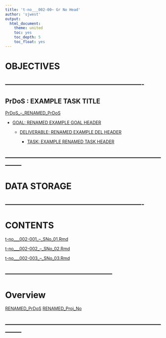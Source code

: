 ```yaml
---
title: 't-no___002-00~ Gr No Head'
author: 'sjwest'
output:
  html_document:
    theme: united
    toc: yes
    toc_depth: 5
    toc_float: yes
---
```




# OBJECTIVES



----------------------------------------------------------------
----------------------------------------------------------------



## PrDoS : EXAMPLE TASK TITLE


[PrDoS_--_RENAMED_PrDoS](../../PrDoS_--_RENAMED_PrDoS.Rmd)


* [GOAL: RENAMED EXAMPLE GOAL HEADER](../../PrDoS_--_RENAMED_PrDoS.Rmd#goal-renamed-example-goal-header)

    + [DELIVERABLE: RENAMED EXAMPLE DEL HEADER](../../PrDoS_--_RENAMED_PrDoS.Rmd#deliverable-renamed-example-del-header)

        - [TASK: EXAMPLE RENAMED TASK HEADER](../../PrDoS_--_RENAMED_PrDoS.Rmd#task-example-renamed-task-header)




--------------------------------------------------------------------------------
--------------------------------------------------------------------------------



# DATA STORAGE


----------------------------------------------------------------
----------------------------------------------------------------



# CONTENTS



[t-no___002-001_--_SNo_01.Rmd](t-no___002-00/t-no___002-001_--_SNo_01.Rmd)



[t-no___002-002_--_SNo_02.Rmd](t-no___002-00/t-no___002-002_--_SNo_02.Rmd)



[t-no___002-003_--_SNo_03.Rmd](t-no___002-00/t-no___002-003_--_SNo_03.Rmd)



--------------------------------------------------
--------------------------------------------------



# Overview



[RENAMED_PrDoS](../../PrDoS_--_RENAMED_PrDoS.Rmd)
[RENAMED_Proj_No](t-no___001_--_RENAMED_Proj_No.Rmd)


























--------------------------------------------------------------------------------
--------------------------------------------------------------------------------





